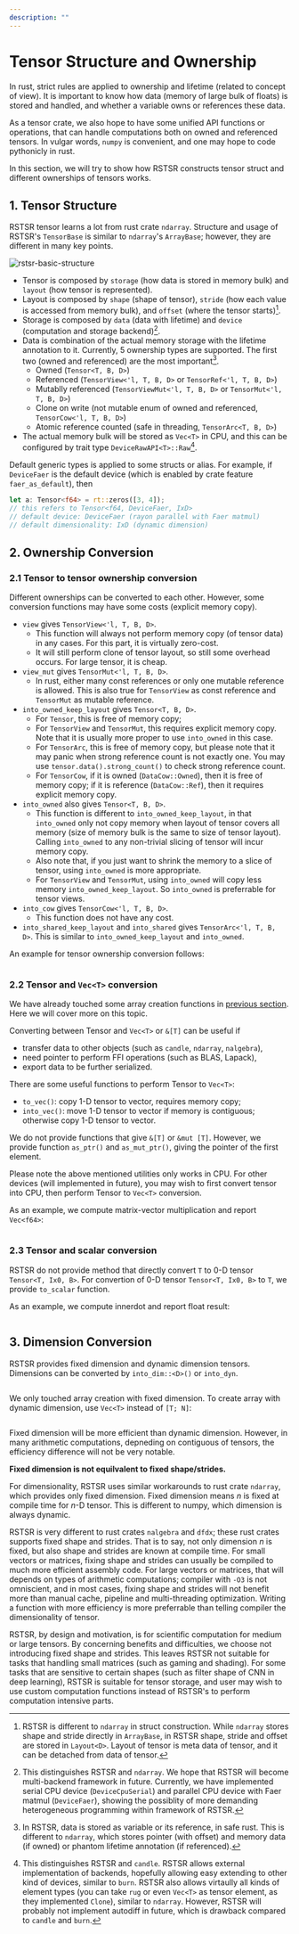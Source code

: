 ```yaml
---
description: ""
---
```


# Tensor Structure and Ownership

In rust, strict rules are applied to ownership and lifetime (related to concept of view).
It is important to know how data (memory of large bulk of floats) is stored and handled, and whether a variable owns or references these data.

As a tensor crate, we also hope to have some unified API functions or operations, that can handle computations both on owned and referenced tensors.
In vulgar words, `numpy` is convenient, and one may hope to code pythonicly in rust.

In this section, we will try to show how RSTSR constructs tensor struct and different ownerships of tensors works.

## 1. Tensor Structure

RSTSR tensor learns a lot from rust crate `ndarray`.
Structure and usage of RSTSR's `TensorBase` is similar to `ndarray`'s `ArrayBase`; however, they are different in many key points.

![rstsr-basic-structure](../assets/rstsr-basic-structure.png)

- Tensor is composed by `storage` (how data is stored in memory bulk) and `layout` (how tensor is represented).
- Layout is composed by `shape` (shape of tensor), `stride` (how each value is accessed from memory bulk), and `offset` (where the tensor starts)[^1].
- Storage is composed by `data` (data with lifetime) and `device` (computation and storage backend)[^2].
- Data is combination of the actual memory storage with the lifetime annotation to it.
  Currently, 5 ownership types are supported. The first two (owned and referenced) are the most important[^3].
    - Owned (`Tensor<T, B, D>`)
    - Referenced (`TensorView<'l, T, B, D>` or `TensorRef<'l, T, B, D>`)
    - Mutablly referenced (`TensorViewMut<'l, T, B, D>` or `TensorMut<'l, T, B, D>`)
    - Clone on write (not mutable enum of owned and referenced, `TensorCow<'l, T, B, D>`)
    - Atomic reference counted (safe in threading, `TensorArc<T, B, D>`)
- The actual memory bulk will be stored as `Vec<T>` in CPU, and this can be configured by trait type `DeviceRawAPI<T>::Raw`[^4].

Default generic types is applied to some structs or alias. For example, if `DeviceFaer` is the default device (which is enabled by crate feature `faer_as_default`), then
```rust
let a: Tensor<f64> = rt::zeros([3, 4]);
// this refers to Tensor<f64, DeviceFaer, IxD>
// default device: DeviceFaer (rayon parallel with Faer matmul)
// default dimensionality: IxD (dynamic dimension)
```

[^1]: RSTSR is different to `ndarray` in struct construction.
      While `ndarray` stores shape and stride directly in `ArrayBase`, in RSTSR shape, stride and offset are stored in `Layout<D>`.
      Layout of tensor is meta data of tensor, and it can be detached from data of tensor.

[^2]: This distinguishes RSTSR and `ndarray`.
      We hope that RSTSR will become multi-backend framework in future.
      Currently, we have implemented serial CPU device (`DeviceCpuSerial`) and parallel CPU device with Faer matmul (`DeviceFaer`),
      showing the possiblity of more demanding heterogeneous programming within framework of RSTSR.

[^3]: In RSTSR, data is stored as variable or its reference, in safe rust.
      This is different to `ndarray`, which stores pointer (with offset) and memory data (if owned) or phantom lifetime annotation (if referenced).

[^4]: This distinguishes RSTSR and `candle`.
      RSTSR allows external implementation of backends, hopefully allowing easy extending to other kind of devices, similar to `burn`.
      RSTSR also allows virtaully all kinds of element types (you can take `rug` or even `Vec<T>` as tensor element, as they implemented `Clone`), similar to `ndarray`.
      However, RSTSR will probably not implement autodiff in future, which is drawback compared to `candle` and `burn`.

## 2. Ownership Conversion

### 2.1 Tensor to tensor ownership conversion

Different ownerships can be converted to each other. However, some conversion functions may have some costs (explicit memory copy).

- `view` gives `TensorView<'l, T, B, D>`.
    - This function will always not perform memory copy (of tensor data) in any cases. For this part, it is virtually zero-cost.
    - It will still perform clone of tensor layout, so still some overhead occurs. For large tensor, it is cheap.
- `view_mut` gives `TensorMut<'l, T, B, D>`.
    - In rust, either many const references or only one mutable reference is allowed.
      This is also true for `TensorView` as const reference and `TensorMut` as mutable reference.
- `into_owned_keep_layout` gives `Tensor<T, B, D>`.
    - For `Tensor`, this is free of memory copy;
    - For `TensorView` and `TensorMut`, this requires explicit memory copy. Note that it is usually more proper to use `into_owned` in this case.
    - For `TensorArc`, this is free of memory copy, but please note that it may panic when strong reference count is not exactly one.
      You may use `tensor.data().strong_count()` to check strong reference count.
    - For `TensorCow`, if it is owned (`DataCow::Owned`), then it is free of memory copy; if it is reference (`DataCow::Ref`), then it requires explicit memory copy.
- `into_owned` also gives `Tensor<T, B, D>`.
    - This function is different to `into_owned_keep_layout`, in that `into_owned` only not copy memory when layout of tensor covers all memory (size of memory bulk is the same to size of tensor layout). Calling `into_owned` to any non-trivial slicing of tensor will incur memory copy.
    - Also note that, if you just want to shrink the memory to a slice of tensor, using `into_owned` is more appropriate.
    - For `TensorView` and `TensorMut`, using `into_owned` will copy less memory `into_owned_keep_layout`. So `into_owned` is preferrable for tensor views.
- `into_cow` gives `TensorCow<'l, T, B, D>`.
    - This function does not have any cost.
- `into_shared_keep_layout` and `into_shared` gives `TensorArc<'l, T, B, D>`. This is similar to `into_owned_keep_layout` and `into_owned`.

An example for tensor ownership conversion follows:

```rust file=../../listings/features-default/tests/structure_and_ownership.rs anchor=tensor_ownership
```

### 2.2 Tensor and `Vec<T>` conversion

We have already touched some array creation functions in [previous section](tensor_creation#2-converting-rust-slices-to-rstsr-tensorview). 
Here we will cover more on this topic.

Converting between Tensor and `Vec<T>` or `&[T]` can be useful if
- transfer data to other objects (such as `candle`, `ndarray`, `nalgebra`),
- need pointer to perform FFI operations (such as BLAS, Lapack),
- export data to be further serialized.

There are some useful functions to perform Tensor to `Vec<T>`:
- `to_vec()`: copy 1-D tensor to vector, requires memory copy;
- `into_vec()`: move 1-D tensor to vector if memory is contiguous; otherwise copy 1-D tensor to vector.

We do not provide functions that give `&[T]` or `&mut [T]`.
However, we provide function `as_ptr()` and `as_mut_ptr()`, giving the pointer of the first element.

Please note the above mentioned utilities only works in CPU.
For other devices (will implemented in future), you may wish to first convert tensor into CPU, then perform Tensor to `Vec<T>` conversion.

As an example, we compute matrix-vector multiplication and report `Vec<f64>`:

```rust file=../../listings/features-default/tests/structure_and_ownership.rs anchor=to_vec
```

### 2.3 Tensor and scalar conversion

RSTSR do not provide method that directly convert `T` to 0-D tensor `Tensor<T, Ix0, B>`.
For convertion of 0-D tensor `Tensor<T, Ix0, B>` to `T`, we provide `to_scalar` function.

As an example, we compute innerdot and report float result:

```rust file=../../listings/features-default/tests/structure_and_ownership.rs anchor=to_scalar
```

## 3. Dimension Conversion

RSTSR provides fixed dimension and dynamic dimension tensors. Dimensions can be converted by `into_dim::<D>()` or `into_dyn`.

```rust file=../../listings/features-default/tests/structure_and_ownership.rs anchor=dim_conversion
```

We only touched array creation with fixed dimension. To create array with dynamic dimension, use `Vec<T>` instead of `[T; N]`:

```rust file=../../listings/features-default/tests/structure_and_ownership.rs anchor=dyn_dim_construct
```

Fixed dimension will be more efficient than dynamic dimension. However, in many arithmetic computations, depneding on contiguous of tensors, the efficiency difference will not be very notable.

<div class="warning">

**Fixed dimension is not equilvalent to fixed shape/strides.**

For dimensionality, RSTSR uses similar workarounds to rust crate `ndarray`, which provides only fixed dimension.
Fixed dimension means $n$ is fixed at compile time for $n$-D tensor. This is different to numpy, which dimension is always dynamic.

RSTSR is very different to rust crates `nalgebra` and `dfdx`; these rust crates supports fixed shape and strides.
That is to say, not only dimension $n$ is fixed, but also shape and strides are known at compile time.
For small vectors or matrices, fixing shape and strides can usually be compiled to much more efficient assembly code.
For large vectors or matrices, that will depends on types of arithmetic computations;
compiler with `-O3` is not omniscient, and in most cases, fixing shape and strides will not benefit more than manual cache, pipeline and multi-threading optimization.
Writing a function with more efficiency is more preferrable than telling compiler the dimensionality of tensor.

RSTSR, by design and motivation, is for scientific computation for medium or large tensors.
By concerning benefits and difficulties, we choose not introducing fixed shape and strides.
This leaves RSTSR not suitable for tasks that handling small matrices (such as gaming and shading).
For some tasks that are sensitive to certain shapes (such as filter shape of CNN in deep learning), RSTSR is suitable for tensor storage, and user may wish to use custom computation functions instead of RSTSR's to perform computation intensive parts.

</div>
